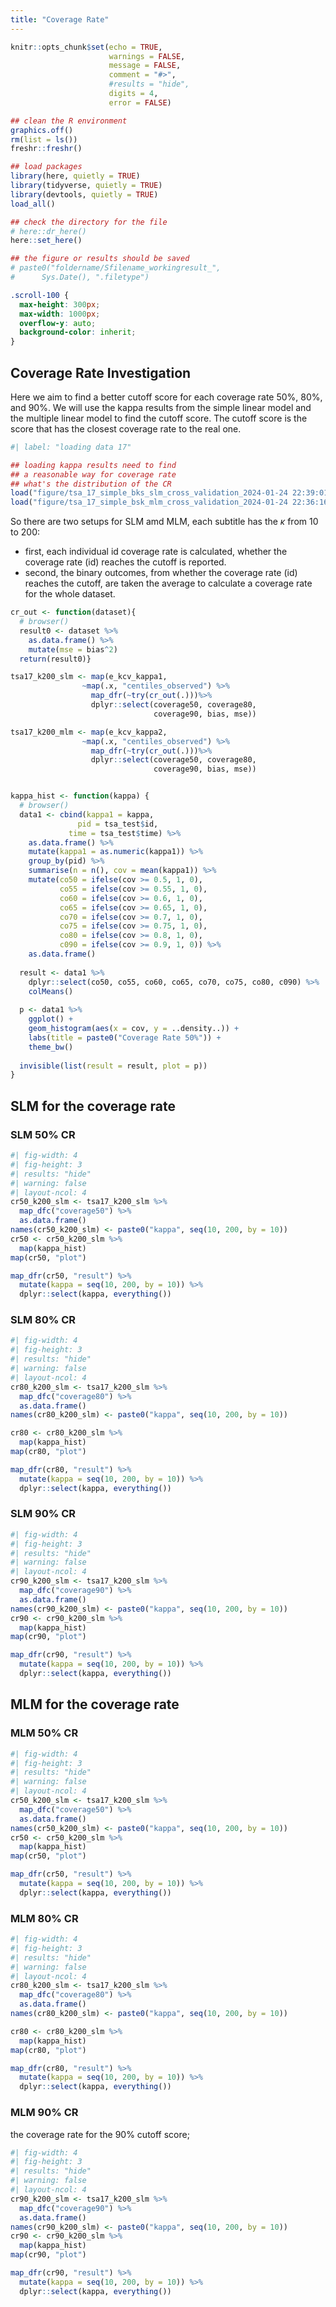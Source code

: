 ```yaml
---
title: "Coverage Rate"
---
```


```r
knitr::opts_chunk$set(echo = TRUE,
                      warnings = FALSE,
                      message = FALSE,
                      comment = "#>",
                      #results = "hide",
                      digits = 4,
                      error = FALSE)

## clean the R environment
graphics.off()
rm(list = ls())
freshr::freshr()

## load packages
library(here, quietly = TRUE)
library(tidyverse, quietly = TRUE)
library(devtools, quietly = TRUE)
load_all()

## check the directory for the file
# here::dr_here()
here::set_here()

## the figure or results should be saved 
# paste0("foldername/Sfilename_workingresult_", 
#      Sys.Date(), ".filetype")
```

```css
.scroll-100 {
  max-height: 300px;
  max-width: 1000px;
  overflow-y: auto;
  background-color: inherit;
}
```

## Coverage Rate Investigation

Here we aim to find a better cutoff score for each coverage rate 50%, 80%, and 90%. We will use the kappa results from the simple linear model and the multiple linear model to find the cutoff score. The cutoff score is the score that has the closest coverage rate to the real one.

```r
#| label: "loading data 17"

## loading kappa results need to find 
## a reasonable way for coverage rate
## what's the distribution of the CR
load("figure/tsa_17_simple_bks_slm_cross_validation_2024-01-24 22:39:01.Rdata")
load("figure/tsa_17_simple_bsk_mlm_cross_validation_2024-01-24 22:36:16.Rdata")
```

So there are two setups for SLM amd MLM, each subtitle has the $\kappa$ from 10 to 200:

-   first, each individual id coverage rate is calculated, whether the coverage rate (id) reaches the cutoff is reported.
-   second, the binary outcomes, from whether the coverage rate (id) reaches the cutoff, are taken the average to calculate a coverage rate for the whole dataset.

```r
cr_out <- function(dataset){
  # browser()
  result0 <- dataset %>%
    as.data.frame() %>%
    mutate(mse = bias^2) 
  return(result0)}

tsa17_k200_slm <- map(e_kcv_kappa1,
                ~map(.x, "centiles_observed") %>%
                  map_dfr(~try(cr_out(.)))%>%
                  dplyr::select(coverage50, coverage80, 
                                coverage90, bias, mse))

tsa17_k200_mlm <- map(e_kcv_kappa2,
                ~map(.x, "centiles_observed") %>%
                  map_dfr(~try(cr_out(.)))%>%
                  dplyr::select(coverage50, coverage80, 
                                coverage90, bias, mse))


kappa_hist <- function(kappa) {
  # browser()
  data1 <- cbind(kappa1 = kappa,
               pid = tsa_test$id,
             time = tsa_test$time) %>%
    as.data.frame() %>%
    mutate(kappa1 = as.numeric(kappa1)) %>%
    group_by(pid) %>%
    summarise(n = n(), cov = mean(kappa1)) %>%
    mutate(co50 = ifelse(cov >= 0.5, 1, 0),
           co55 = ifelse(cov >= 0.55, 1, 0),
           co60 = ifelse(cov >= 0.6, 1, 0),
           co65 = ifelse(cov >= 0.65, 1, 0),
           co70 = ifelse(cov >= 0.7, 1, 0),
           co75 = ifelse(cov >= 0.75, 1, 0),
           co80 = ifelse(cov >= 0.8, 1, 0),
           c090 = ifelse(cov >= 0.9, 1, 0)) %>%
    as.data.frame()
  
  result <- data1 %>% 
    dplyr::select(co50, co55, co60, co65, co70, co75, co80, c090) %>%
    colMeans()
  
  p <- data1 %>%
    ggplot() + 
    geom_histogram(aes(x = cov, y = ..density..)) + 
    labs(title = paste0("Coverage Rate 50%")) +
    theme_bw()
  
  invisible(list(result = result, plot = p))
}
```

## SLM for the coverage rate

### SLM 50% CR

```r
#| fig-width: 4
#| fig-height: 3
#| results: "hide"
#| warning: false
#| layout-ncol: 4
cr50_k200_slm <- tsa17_k200_slm %>%
  map_dfc("coverage50") %>%
  as.data.frame()
names(cr50_k200_slm) <- paste0("kappa", seq(10, 200, by = 10)) 
cr50 <- cr50_k200_slm %>%
  map(kappa_hist) 
map(cr50, "plot")
```

```r
map_dfr(cr50, "result") %>%
  mutate(kappa = seq(10, 200, by = 10)) %>%
  dplyr::select(kappa, everything())
```

### SLM 80% CR

```r
#| fig-width: 4
#| fig-height: 3
#| results: "hide"
#| warning: false
#| layout-ncol: 4
cr80_k200_slm <- tsa17_k200_slm %>%
  map_dfc("coverage80") %>%
  as.data.frame()
names(cr80_k200_slm) <- paste0("kappa", seq(10, 200, by = 10)) 

cr80 <- cr80_k200_slm %>%
  map(kappa_hist) 
map(cr80, "plot")
```

```r
map_dfr(cr80, "result") %>%
  mutate(kappa = seq(10, 200, by = 10)) %>%
  dplyr::select(kappa, everything())
```

### SLM 90% CR

```r
#| fig-width: 4
#| fig-height: 3
#| results: "hide"
#| warning: false
#| layout-ncol: 4
cr90_k200_slm <- tsa17_k200_slm %>%
  map_dfc("coverage90") %>%
  as.data.frame()
names(cr90_k200_slm) <- paste0("kappa", seq(10, 200, by = 10)) 
cr90 <- cr90_k200_slm %>%
  map(kappa_hist)
map(cr90, "plot")
```

```r
map_dfr(cr90, "result") %>%
  mutate(kappa = seq(10, 200, by = 10)) %>%
  dplyr::select(kappa, everything())
```

## MLM for the coverage rate

### MLM 50% CR

```r
#| fig-width: 4
#| fig-height: 3
#| results: "hide"
#| warning: false
#| layout-ncol: 4
cr50_k200_slm <- tsa17_k200_slm %>%
  map_dfc("coverage50") %>%
  as.data.frame()
names(cr50_k200_slm) <- paste0("kappa", seq(10, 200, by = 10)) 
cr50 <- cr50_k200_slm %>%
  map(kappa_hist) 
map(cr50, "plot")
```

```r
map_dfr(cr50, "result") %>%
  mutate(kappa = seq(10, 200, by = 10)) %>%
  dplyr::select(kappa, everything())
```

### MLM 80% CR

```r
#| fig-width: 4
#| fig-height: 3
#| results: "hide"
#| warning: false
#| layout-ncol: 4
cr80_k200_slm <- tsa17_k200_slm %>%
  map_dfc("coverage80") %>%
  as.data.frame()
names(cr80_k200_slm) <- paste0("kappa", seq(10, 200, by = 10)) 

cr80 <- cr80_k200_slm %>%
  map(kappa_hist) 
map(cr80, "plot")
```

```r
map_dfr(cr80, "result") %>%
  mutate(kappa = seq(10, 200, by = 10)) %>%
  dplyr::select(kappa, everything())
```

### MLM 90% CR

the coverage rate for the 90% cutoff score;

```r
#| fig-width: 4
#| fig-height: 3
#| results: "hide"
#| warning: false
#| layout-ncol: 4
cr90_k200_slm <- tsa17_k200_slm %>%
  map_dfc("coverage90") %>%
  as.data.frame()
names(cr90_k200_slm) <- paste0("kappa", seq(10, 200, by = 10)) 
cr90 <- cr90_k200_slm %>%
  map(kappa_hist)
map(cr90, "plot")
```

```r
map_dfr(cr90, "result") %>%
  mutate(kappa = seq(10, 200, by = 10)) %>%
  dplyr::select(kappa, everything())
```
